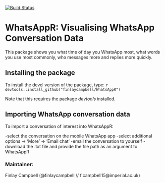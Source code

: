 [![Build Status](https://travis-ci.org/finlaycampbell/WhatsAppR.svg?branch=master)](https://travis-ci.org/finlaycampbell/WhatsAppR)

# WhatsAppR: Visualising WhatsApp Conversation Data

This package shows you what time of day you WhatsApp most, what words you use most commonly, who messages more and replies more quickly.


## Installing the package

To install the devel version of the package, type:
  ```r
devtools::install_github("finlaycampbell/WhatsAppR")
```

Note that this requires the package *devtools* installed.


## Importing WhatsApp conversation data

To import a conversation of interest into WhatsAppR:

-select the conversation on the mobile WhatsApp app
-select additional options -> 'More' -> 'Email chat'
-email the conversation to yourself
-download the .txt file and provide the file path as an argument to WhatsAppR


### Maintainer:
Finlay Campbell (@finlaycampbell // f.campbell15@imperial.ac.uk)
